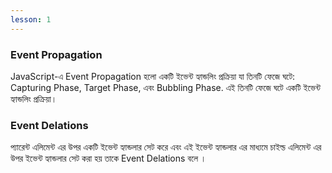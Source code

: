 ```yaml
---
lesson: 1
---
```


### Event Propagation

JavaScript-এ Event Propagation হলো একটি ইভেন্ট হ্যান্ডলিং প্রক্রিয়া যা তিনটি
ফেজে ঘটে: Capturing Phase, Target Phase, এবং Bubbling Phase. এই তিনটি ফেজে ঘটে
একটি ইভেন্ট হ্যান্ডলিং প্রক্রিয়া।

### Event Delations

প্যারেন্ট এলিমেন্ট এর উপর একটি ইভেন্ট হ্যান্ডলার সেট করে এবং এই ইভেন্ট
হ্যান্ডলার এর মাধ্যমে চাইল্ড এলিমেন্ট এর উপর ইভেন্ট হ্যান্ডলার সেট করা হয় তাকে
Event Delations বলে ।
